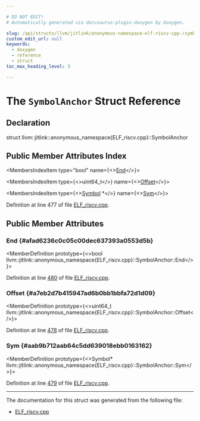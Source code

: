 ```yaml
---

# DO NOT EDIT!
# Automatically generated via docusaurus-plugin-doxygen by Doxygen.

slug: /api/structs/llvm/jitlink/anonymous-namespace-elf-riscv-cpp-/symbolanchor
custom_edit_url: null
keywords:
  - doxygen
  - reference
  - struct
toc_max_heading_level: 3

---
```





# The `SymbolAnchor` Struct Reference

<DoxygenPage pluginConfig={pluginConfig}>



## Declaration

<CodeBlock>struct llvm::jitlink::anonymous_namespace{ELF_riscv.cpp}::SymbolAnchor</CodeBlock>

## Public Member Attributes Index

<MembersIndex>

<MembersIndexItem
  type="bool"
  name={<><a href="#afad6236c0c05c00dec637393a0553d5b">End</a></>}>
</MembersIndexItem>

<MembersIndexItem
  type={<>uint64&#95;t</>}
  name={<><a href="#a7eb2d7b415947ad6b0bb1bbfa72d1d09">Offset</a></>}>
</MembersIndexItem>

<MembersIndexItem
  type={<><a href="/docs/api/classes/llvm/jitlink/symbol">Symbol</a> &#42;</>}
  name={<><a href="#aab9b712aab64c5dd639018ebb0163162">Sym</a></>}>
</MembersIndexItem>

</MembersIndex>


Definition at line 477 of file <a href="/docs/api/files/lib/lib/executionengine/lib/executionengine/jitlink/elf-riscv-cpp">ELF&#95;riscv.cpp</a>.

<SectionDefinition>

## Public Member Attributes

### End {#afad6236c0c05c00dec637393a0553d5b}

<MemberDefinition
  prototype={<>bool llvm::jitlink::anonymous&#95;namespace&#123;ELF&#95;riscv.cpp&#125;::SymbolAnchor::End</>}>

Definition at line <a href="/docs/api/files/lib/lib/executionengine/lib/executionengine/jitlink/elf-riscv-cpp/#l00480">480</a> of file <a href="/docs/api/files/lib/lib/executionengine/lib/executionengine/jitlink/elf-riscv-cpp">ELF&#95;riscv.cpp</a>.
</MemberDefinition>

### Offset {#a7eb2d7b415947ad6b0bb1bbfa72d1d09}

<MemberDefinition
  prototype={<>uint64&#95;t llvm::jitlink::anonymous&#95;namespace&#123;ELF&#95;riscv.cpp&#125;::SymbolAnchor::Offset</>}>

Definition at line <a href="/docs/api/files/lib/lib/executionengine/lib/executionengine/jitlink/elf-riscv-cpp/#l00478">478</a> of file <a href="/docs/api/files/lib/lib/executionengine/lib/executionengine/jitlink/elf-riscv-cpp">ELF&#95;riscv.cpp</a>.
</MemberDefinition>

### Sym {#aab9b712aab64c5dd639018ebb0163162}

<MemberDefinition
  prototype={<>Symbol&#42; llvm::jitlink::anonymous&#95;namespace&#123;ELF&#95;riscv.cpp&#125;::SymbolAnchor::Sym</>}>

Definition at line <a href="/docs/api/files/lib/lib/executionengine/lib/executionengine/jitlink/elf-riscv-cpp/#l00479">479</a> of file <a href="/docs/api/files/lib/lib/executionengine/lib/executionengine/jitlink/elf-riscv-cpp">ELF&#95;riscv.cpp</a>.
</MemberDefinition>

</SectionDefinition>

<hr/>

The documentation for this struct was generated from the following file:

<ul>
<li><a href="/docs/api/files/lib/lib/executionengine/lib/executionengine/jitlink/elf-riscv-cpp">ELF_riscv.cpp</a></li>
</ul>

</DoxygenPage>
